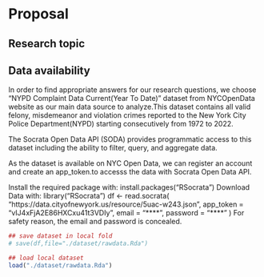 # Proposal

## Research topic

## Data availability
In order to find appropriate answers for our research questions, we choose "NYPD Complaint Data Current(Year To Date)" dataset from NYCOpenData website as our main data source to analyze.This dataset contains all valid felony, misdemeanor and violation crimes reported to the New York City Police Department(NYPD) starting consecutively from 1972 to 2022. 


The Socrata Open Data API (SODA) provides programmatic access to this dataset including the ability to filter, query, and aggregate data.

As the dataset is available on NYC Open Data, we can register an account and create an app_token.to accesss the data with Socrata Open Data API.

Install the required package with:
install.packages("RSocrata")
Download Data with:
library("RSocrata")
df <- read.socrata(
  "https://data.cityofnewyork.us/resource/5uac-w243.json",
  app_token = "vIJ4xFjA2E86HXCxu41t3VDIy",
  email     = "****",
  password  = "****"
)
For safety reason, the email and password is concealed.


```r
## save dataset in local fold
# save(df,file="./dataset/rawdata.Rda")

## load local dataset
load("./dataset/rawdata.Rda")
```
